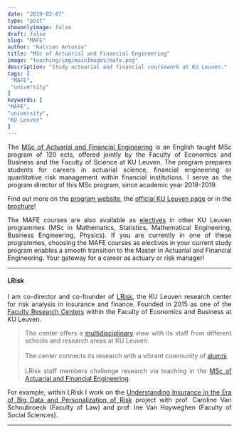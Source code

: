 ```yaml
---
date: "2019-02-07"
type: "post"
showonlyimage: false
draft: false
slug: "MAFE"
author: "Katrien Antonio" 
title: "MSc of Actuarial and Financial Engineering"
image: "teaching/img/mainImages/mafe.png"
description: "Study actuarial and financial coursework at KU Leuven."
tags: [
 "MAFE",
 "university"
]
keywords: [
"MAFE",
"university",
"KU Leuven"
]
---
```


<p align="justify">
The <a href="https://feb.kuleuven.be/eng/prospective-students/master-of-actuarial-and-financial-engineering"target="_blank">MSc of Actuarial and Financial Engineering</a> is an English taught MSc program of 120 ects, offered jointly by the Faculty of Economics and Business and the Faculty of Science at KU Leuven. The program prepares students for careers in actuarial science, financial engineering or quantitative risk management within financial institutions. I serve as the program director of this MSc program, since academic year 2018-2019.</p>

<p align="justify">Find out more on the <a href="https://feb.kuleuven.be/eng/prospective-students/master-of-actuarial-and-financial-engineering"target="_blank">program website</a>, the <a href="https://onderwijsaanbod.kuleuven.be//2018/opleidingen/e/SC_54295020.htm#bl=01,0101,0102,0103,0104,0105,0106&activetab=selectie"target="_blank">official KU Leuven page</a> or in the  <a href="https://feb.kuleuven.be/eng/prospective-students/brochures/2019-2020/master-in-actuarial-and-financial-engineering/at_download/file"target="_blank">brochure</a>!</p>

<p align="justify">
The MAFE courses are also available as <u class="dotted">electives</u> in other KU Leuven programmes (MSc in Mathematics, Statistics, Mathematical Engineering, Business Engineering, Physics). If you are currently in one of these programmes, choosing the MAFE courses as electives in your current study program enables a smooth transition to the Master in Actuarial and Financial Engineering. Your gateway for a career as actuary or risk manager!
</p>

***

#### LRisk

<p align="justify">I am co-director and co-founder of <a href="http://www.lrisk.be"target="_blank">LRisk</a>, the KU Leuven research center for risk analysis in insurance and finance. Founded in 2015 as one of the <a href="https://www.kuleuven.be/wieiswie/en/unit/53670007"target="_blank">Faculty Research Centers</a> within the Faculty of Economics and Business at KU Leuven.</p> 

><p align="justify">
The center offers a <a href="https://feb.kuleuven.be/drc/LRisk/staff/LRiskStaff"target="_blank">multidisciplinary</a> view with its staff from different schools and research areas at KU Leuven. 
</br> </br>
The center connects its research with a vibrant community of <a href="https://feb.kuleuven.be/drc/LRisk/lrisk-education/alumni/LRiskAlumni"target="_blank">alumni</a>.
</br> </br>
LRisk staff members challenge research via teaching in the [MSc of Actuarial and Financial Engineering](#MAFE).
</p>

<p align="justify">For example, within LRisk I work on the <a href="https://soc.kuleuven.be/ceso/life-sciences-society-lab/Research/understanding-insurance-in-the-era-of-big-data-and-personalization-of-risk"target="_blank">Understanding Insurance in the Era of Big Data and Personalization of Risk</a> project with prof. Caroline Van Schoubroeck (Faculty of Law) and prof. Ine Van Hoyweghen (Faculty of Social Sciences).</p> 

***
